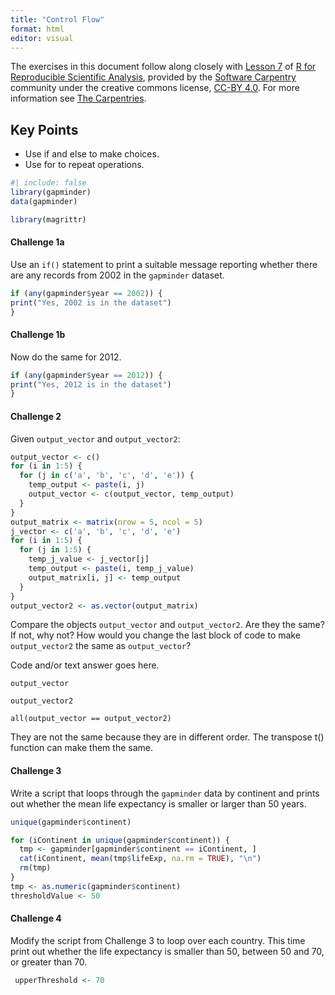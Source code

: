 ```yaml
---
title: "Control Flow"
format: html
editor: visual
---
```


The exercises in this document follow along closely with [Lesson 7](https://swcarpentry.github.io/r-novice-gapminder/07-control-flow.html) of [R for Reproducible Scientific Analysis](https://swcarpentry.github.io/r-novice-gapminder/), provided by the [Software Carpentry](https://software-carpentry.org/) community under the creative commons license, [CC-BY 4.0](https://creativecommons.org/licenses/by/4.0/). For more information see [The Carpentries](https://carpentries.org/).

::: callout-tip
## Key Points

-   Use if and else to make choices.
-   Use for to repeat operations.
:::

```r
#| include: false
library(gapminder)
data(gapminder)

library(magrittr)
```

#### Challenge 1a

Use an `if()` statement to print a suitable message reporting whether there are any records from 2002 in the `gapminder` dataset.

<!-- Challenge 1a answer begin -->

```r
if (any(gapminder$year == 2002)) {
print("Yes, 2002 is in the dataset")
}
```

<!-- Challenge 1a answer end -->

#### Challenge 1b

Now do the same for 2012.

<!-- Challenge 1b answer begin -->

```r
if (any(gapminder$year == 2012)) {
print("Yes, 2012 is in the dataset")
}
```

<!-- Challenge 1b answer end -->

#### Challenge 2

Given `output_vector` and `output_vector2`:

```r
output_vector <- c()
for (i in 1:5) {
  for (j in c('a', 'b', 'c', 'd', 'e')) {
    temp_output <- paste(i, j)
    output_vector <- c(output_vector, temp_output)
  }
}
output_matrix <- matrix(nrow = 5, ncol = 5)
j_vector <- c('a', 'b', 'c', 'd', 'e')
for (i in 1:5) {
  for (j in 1:5) {
    temp_j_value <- j_vector[j]
    temp_output <- paste(i, temp_j_value)
    output_matrix[i, j] <- temp_output
  }
}
output_vector2 <- as.vector(output_matrix)
```

Compare the objects `output_vector` and `output_vector2`. Are they the same? If not, why not? How would you change the last block of code to make `output_vector2` the same as `output_vector`?

<!-- Challenge 2 answer begin -->

Code and/or text answer goes here.

`output_vector`

`output_vector2`

`all(output_vector == output_vector2)`

They are not the same because they are in different order. The transpose t() function can make them the same.

<!-- Challenge 2 answer end -->

#### Challenge 3

Write a script that loops through the `gapminder` data by continent and prints out whether the mean life expectancy is smaller or larger than 50 years.

<!-- Challenge 3 answer begin -->

```r
unique(gapminder$continent)

for (iContinent in unique(gapminder$continent)) {
  tmp <- gapminder[gapminder$continent == iContinent, ]
  cat(iContinent, mean(tmp$lifeExp, na.rm = TRUE), "\n")
  rm(tmp)
}
tmp <- as.numeric(gapminder$continent)
thresholdValue <- 50
```

<!-- Challenge 3 answer end -->

#### Challenge 4

Modify the script from Challenge 3 to loop over each country. This time print out whether the life expectancy is smaller than 50, between 50 and 70, or greater than 70.

<!-- Challenge 4 answer begin -->

```r
 upperThreshold <- 70
```

<!-- Challenge 4 answer end -->
